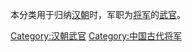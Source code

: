 本分类用于归纳[[汉朝|汉朝]]时，军职为[[將軍_(中國古代)|将军]]的[[武官|武官]]。

[[Category:汉朝武官|Category:汉朝武官]]
[[Category:中国古代将军|Category:中国古代将军]]